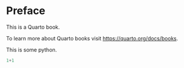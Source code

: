 # Preface {.unnumbered}

This is a Quarto book.

To learn more about Quarto books visit <https://quarto.org/docs/books>.

This is some python.

```python

1+1

```